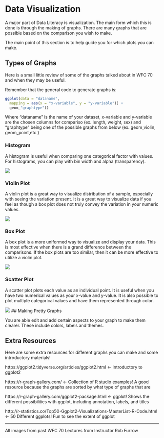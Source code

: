 # Data Visualization  

A major part of Data Literacy is visualization. The main form which this is done is through the making of graphs. There are many graphs that are possible based on the comparison you wish to make. 

The main point of this section is to help guide you for which plots you can make.

## Types of Graphs

Here is a small little review of some of the graphs talked about in WFC 70 and when they may be useful.

Remember that the general code to generate graphs is:

```r
ggplot(data = "dataname",
  mapping = aes(x = "x-variable", y = "y-variable")) +
  geom_"graphtype"() 
```

Where "dataname" is the name of your dataset, x-variable and y-variable are the chosen columns for compariso (ex. length, weight, sex) and "graphtype" being one of the possible graphs from below (ex. geom_violin, geom_point,etc.)

### Histogram

A histogram is useful when comparing one categorical factor with values. For histograms, you can play with bin width and alpha (transparency).

![](https://github.com/rahhernandez/wfc70/raw/refs/heads/main/histogram.png)

### Violin Plot

A violin plot is a great way to visualize distribution of a sample, especially with seeing the variation present. It is a great way to visualize data if you feel as though a box plot does not truly convey the variation in your numeric values.

![](https://github.com/rahhernandez/wfc70/raw/refs/heads/main/violin.png)

### Box Plot

A box plot is a more uniformed way to visualize and display your data. This is most effective when there is a grand difference between the comparisons. If the box plots are too similar, then it can be more effective to utilize a violin plot.

![](https://github.com/rahhernandez/wfc70/raw/refs/heads/main/boxplot.png)

### Scatter Plot

A scatter plot plots each value as an individual point. It is useful when you have two numerical values as your x-value and y-value. It is also possible to plot multiple categorical values and have them represented through color. 

![](https://github.com/rahhernandez/wfc70/raw/refs/heads/main/scatterplot.png)
## Making Pretty Graphs

You are able edit and add certain aspects to your graph to make them clearer. These include colors, labels and themes.



## Extra Resources 

Here are some extra resources for different graphs you can make and some introductory materials!

https://ggplot2.tidyverse.org/articles/ggplot2.html ← Introductory to ggplot2

https://r-graph-gallery.com/ ← Collection of R studio examples! A good resource because the graphs are sorted by what type of graphs that are

https://r-graph-gallery.com/ggplot2-package.html ← ggplot! Shows the different possibilities with ggplot, including annotation, labels, and titles

http://r-statistics.co/Top50-Ggplot2-Visualizations-MasterList-R-Code.html ← 50 Different ggplots! Fun to see the extent of ggplot

---

All images from past WFC 70 Lectures from Instructor Rob Furrow